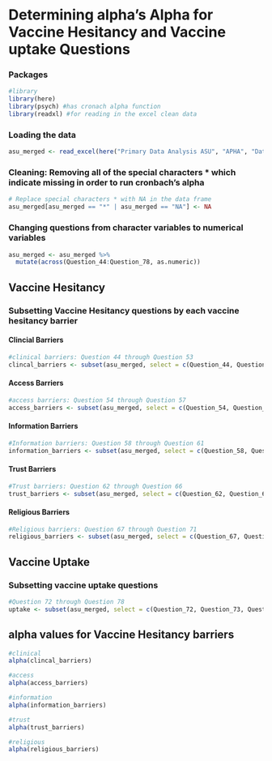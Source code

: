 # Determining alpha's Alpha for Vaccine Hesitancy and Vaccine uptake Questions

### Packages

```r
#library 
library(here)
library(psych) #has cronach alpha function 
library(readxl) #for reading in the excel clean data 
```

### Loading the data

```r
asu_merged <- read_excel(here("Primary Data Analysis ASU", "APHA", "Data", "cleandata", "asu_merged.xlsx"))
```

### Cleaning: Removing all of the special characters * which indicate missing in order to run cronbach's alpha 
```r
# Replace special characters * with NA in the data frame
asu_merged[asu_merged == "*" | asu_merged == "NA"] <- NA
```

### Changing questions from character variables to numerical variables 
```r
asu_merged <- asu_merged %>%
  mutate(across(Question_44:Question_78, as.numeric))
```


## Vaccine Hesitancy

### Subsetting Vaccine Hesitancy questions by each vaccine hesitancy barrier

#### Clincial Barriers

```r
#clinical barriers: Question 44 through Question 53
clincal_barriers <- subset(asu_merged, select = c(Question_44, Question_45, Question_46, Question_47, Question_48, Question_49, Question_50, Question_51, Question_52, Question_53))
```

#### Access Barriers

```r
#access barriers: Question 54 through Question 57
access_barriers <- subset(asu_merged, select = c(Question_54, Question_55, Question_56, Question_57))
```

#### Information Barriers

```r
#Information barriers: Question 58 through Question 61
information_barriers <- subset(asu_merged, select = c(Question_58, Question_59, Question_60, Question_61))
```

#### Trust Barriers

```r
#Trust barriers: Question 62 through Question 66
trust_barriers <- subset(asu_merged, select = c(Question_62, Question_63, Question_64, Question_65, Question_66))
```

#### Religious Barriers

```r
#Religious barriers: Question 67 through Question 71
religious_barriers <- subset(asu_merged, select = c(Question_67, Question_68, Question_69, Question_70, Question_70))
```

## Vaccine Uptake

### Subsetting vaccine uptake questions

```r
#Question 72 through Question 78 
uptake <- subset(asu_merged, select = c(Question_72, Question_73, Question_74, Question_75, Question_76, Question_77, Question_78))
```


## alpha values for Vaccine Hesitancy barriers

```r
#clinical 
alpha(clincal_barriers)

#access
alpha(access_barriers)

#information
alpha(information_barriers)

#trust
alpha(trust_barriers)

#religious
alpha(religious_barriers)
```
